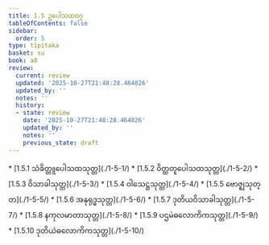 ```yaml
---
title: 1.5 ဥပေါသထဝဂ္ဂ
tableOfContents: false
sidebar:
  order: 5
type: tipitaka
basket: su
book: a8
review:
  current: review
  updated: '2025-10-27T21:48:28.464026'
  updated_by: ''
  notes: ''
  history:
  - state: review
    date: '2025-10-27T21:48:28.464026'
    updated_by: ''
    notes: ''
    previous_state: draft
---
```



<ReviewStatus review={frontmatter.review} showDetails={true} />

<HypothesisAnnotation frontmatter={frontmatter} />

<DynamicBreadcrumb />



<TableOfContents book="a8" section="1.5">
* [1.5.1 သံခိတ္တူပေါသထသုတ္တ](./1-5-1/)
* [1.5.2 ဝိတ္ထတူပေါသထသုတ္တ](./1-5-2/)
* [1.5.3 ဝိသာခါသုတ္တ](./1-5-3/)
* [1.5.4 ဝါသေဋ္ဌသုတ္တ](./1-5-4/)
* [1.5.5 ဗောဇ္ဈသုတ္တ](./1-5-5/)
* [1.5.6 အနုရုဒ္ဓသုတ္တ](./1-5-6/)
* [1.5.7 ဒုတိယဝိသာခါသုတ္တ](./1-5-7/)
* [1.5.8 နကုလမာတာသုတ္တ](./1-5-8/)
* [1.5.9 ပဌမဲဓလောကိကသုတ္တ](./1-5-9/)
* [1.5.10 ဒုတိယဲဓလောကိကသုတ္တ](./1-5-10/)
</TableOfContents>